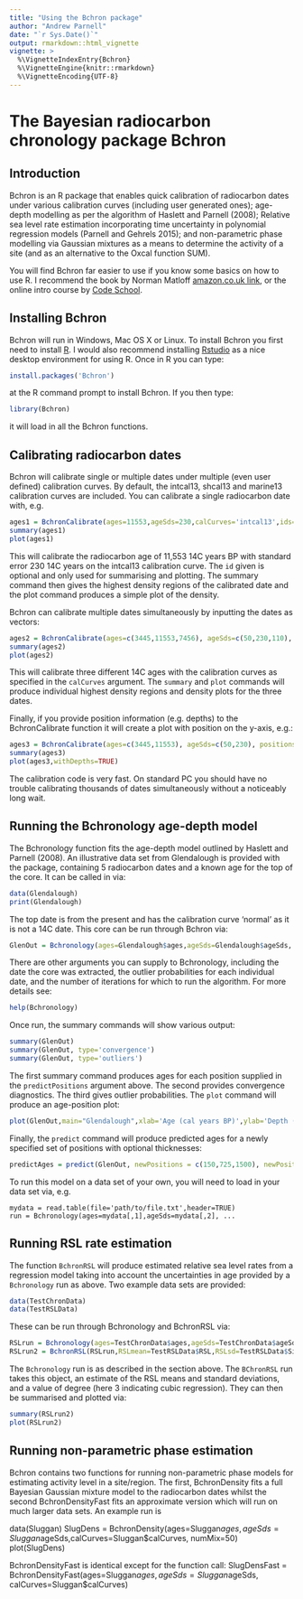 ```yaml
---
title: "Using the Bchron package"
author: "Andrew Parnell"
date: "`r Sys.Date()`"
output: rmarkdown::html_vignette
vignette: >
  %\VignetteIndexEntry{Bchron}
  %\VignetteEngine{knitr::rmarkdown}
  %\VignetteEncoding{UTF-8}
---
```


# The Bayesian radiocarbon chronology package Bchron

## Introduction

Bchron is an R package that enables quick calibration of radiocarbon dates under various calibration curves (including user generated ones); age-depth modelling as per the algorithm of Haslett and Parnell (2008); Relative sea level rate estimation incorporating time uncertainty in polynomial regression models (Parnell and Gehrels 2015); and non-parametric phase modelling via Gaussian mixtures as a means to determine the activity of a site (and as an alternative to the Oxcal function SUM).

You will find Bchron far easier to use if you know some basics on how to use R. I recommend the book by Norman Matloff [amazon.co.uk link](http://www.amazon.co.uk/The-Art-Programming-Statistical-Software/dp/1593273843), or the online intro course by [Code School](www.codeschool.com).

## Installing Bchron

Bchron will run in Windows, Mac OS X or Linux. To install Bchron you first need to install [R](http://www.r-project.org). I would also recommend installing [Rstudio](http://www.rstudio.com) as a nice desktop environment for using R. Once in R you can type:

```r
install.packages('Bchron')
```

at the R command prompt to install Bchron. If you then type:

```r
library(Bchron)
```

it will load in all the Bchron functions.

## Calibrating radiocarbon dates

Bchron will calibrate single or multiple dates under multiple (even user defined) calibration curves. By default, the intcal13, shcal13 and marine13 calibration curves are included. You can calibrate a single radiocarbon date with, e.g.

```r
ages1 = BchronCalibrate(ages=11553,ageSds=230,calCurves='intcal13',ids='Date-1')
summary(ages1)
plot(ages1)
```

This will calibrate the radiocarbon age of 11,553 14C years BP with standard error 230 14C years on the intcal13 calibration curve. The `id` given is optional and only used for summarising and plotting. The summary command then gives the highest density regions of the calibrated date and the plot command produces a simple plot of the density.

Bchron can calibrate multiple dates simultaneously by inputting the dates as vectors:

```r
ages2 = BchronCalibrate(ages=c(3445,11553,7456), ageSds=c(50,230,110), calCurves=c('intcal13','intcal13','shcal13'))
summary(ages2)
plot(ages2)
```

This will calibrate three different 14C ages with the calibration curves as specified in the `calCurves` argument. The `summary` and `plot` commands will produce individual highest density regions and density plots for the three dates.

Finally, if you provide position information (e.g. depths) to the BchronCalibrate function it will create a plot with position on the y-axis, e.g.:

```r
ages3 = BchronCalibrate(ages=c(3445,11553), ageSds=c(50,230), positions=c(100,150), calCurves=c('intcal13','normal'))
summary(ages3)
plot(ages3,withDepths=TRUE)
```

The calibration code is very fast. On standard PC you should have no trouble calibrating thousands of dates simultaneously without a noticeably long wait.

## Running the Bchronology age-depth model

The Bchronology function fits the age-depth model outlined by Haslett and Parnell (2008). An illustrative data set from Glendalough is provided with the package, containing 5 radiocarbon dates and a known age for the top of the core. It can be called in via:

```r
data(Glendalough)
print(Glendalough)
```

The top date is from the present and has the calibration curve 'normal' as it is not a 14C date. This core can be run through Bchron via:

```r
GlenOut = Bchronology(ages=Glendalough$ages,ageSds=Glendalough$ageSds, calCurves=Glendalough$calCurves,positions=Glendalough$position, positionThicknesses=Glendalough$thickness,ids=Glendalough$id, predictPositions=seq(0,1500,by=10))
```

There are other arguments you can supply to Bchronology, including the date the core was extracted, the outlier probabilities for each individual date, and the number of iterations for which to run the algorithm. For more details see:

```r
help(Bchronology)
```

Once run, the summary commands will show various output:

```r
summary(GlenOut)
summary(GlenOut, type='convergence')
summary(GlenOut, type='outliers')
```

The first summary command produces ages for each position supplied in the `predictPositions` argument above. The second provides convergence diagnostics. The third gives outlier probabilities. The `plot` command will produce an age-position plot:

```r
plot(GlenOut,main="Glendalough",xlab='Age (cal years BP)',ylab='Depth (cm)',las=1)
```

Finally, the `predict` command will produce predicted ages for a newly specified set of positions with optional thicknesses:

```r
predictAges = predict(GlenOut, newPositions = c(150,725,1500), newPositionThicknesses=c(5,0,20))
```

To run this model on a data set of your own, you will need to load in your data set via, e.g.

```
mydata = read.table(file='path/to/file.txt',header=TRUE)
run = Bchronology(ages=mydata[,1],ageSds=mydata[,2], ...
```

## Running RSL rate estimation

The function `BchronRSL` will produce estimated relative sea level rates from a regression model taking into account the uncertainties in age provided by a `Bchronology` run as above. Two example data sets are provided:

```r
data(TestChronData)
data(TestRSLData)
```


These can be run through Bchronology and BchronRSL via:

```r
RSLrun = Bchronology(ages=TestChronData$ages,ageSds=TestChronData$ageSds, positions=TestChronData$position,positionThicknesses=TestChronData$thickness, ids=TestChronData$id,calCurves=TestChronData$calCurves, predictPositions=TestRSLData$Depth)
RSLrun2 = BchronRSL(RSLrun,RSLmean=TestRSLData$RSL,RSLsd=TestRSLData$Sigma,degree=3)
```

The `Bchronology` run is as described in the section above. The `BChronRSL` run takes this object, an estimate of the RSL means and standard deviations, and a value of degree (here 3 indicating cubic regression). They can then be summarised and plotted via:

```r
summary(RSLrun2)
plot(RSLrun2)
```

## Running non-parametric phase estimation

Bchron contains two functions for running non-parametric phase models for estimating activity level in a site/region. The first, BchronDensity fits a full Bayesian Gaussian mixture model to the radiocarbon dates whilst the second BchronDensityFast fits an approximate version which will run on much larger data sets. An example run is

data(Sluggan)
SlugDens = BchronDensity(ages=Sluggan$ages,ageSds=Sluggan$ageSds,calCurves=Sluggan$calCurves,
numMix=50)
plot(SlugDens)

BchronDensityFast is identical except for the function call:
SlugDensFast = BchronDensityFast(ages=Sluggan$ages,ageSds=Sluggan$ageSds, calCurves=Sluggan$calCurves)